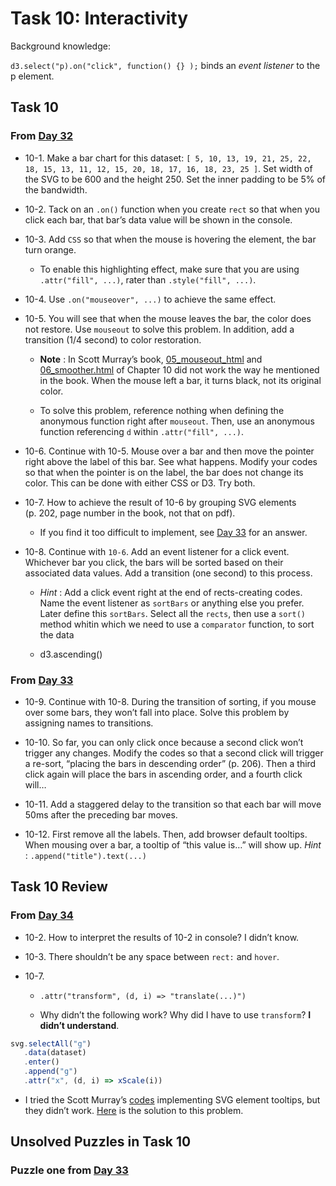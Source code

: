 # Task 10: Interactivity{#task10}

Background knowledge:

`d3.select("p).on("click", function() {} );` binds an *event listener* to the p element.

## Task 10
### From [Day 32](https://observablehq.com/@hongtaoh/day-32-2020-09-25)

- 10-1. Make a bar chart for this dataset: `[ 5, 10, 13, 19, 21, 25, 22, 18, 15, 13, 11, 12, 15, 20, 18, 17, 16, 18, 23, 25 ]`. Set width of the SVG to be 600 and the height 250. Set the inner padding to be 5% of the bandwidth. 

- 10-2. Tack on an `.on()` function when you create `rect` so that when you click each bar, that bar's data value will be shown in the console.

- 10-3. Add `CSS` so that when the mouse is hovering the element, the bar turn orange. 
  - To enable this highlighting effect, make sure that you are using `.attr("fill", ...)`, rater than `.style("fill", ...)`.

- 10-4. Use `.on("mouseover", ...)` to achieve the same effect. 

- 10-5. You will see that when the mouse leaves the bar, the color does not restore. Use `mouseout` to solve this problem. In addition, add a transition (1/4 second) to color restoration.

  - **Note** : In Scott Murray's book, [05_mouseout_html](https://github.com/scotthmurray/d3-book/blob/master/chapter_10/05_mouseout.html) and [06_smoother.html](https://github.com/scotthmurray/d3-book/blob/master/chapter_10/06_smoother.html) of Chapter 10 did not work the way he mentioned in the book. When the mouse left a bar, it turns black, not its original color.

  - To solve this problem, reference nothing when defining the anonymous function right after `mouseout`. Then, use an anonymous function referencing `d` within `.attr("fill", ...)`.

- 10-6. Continue with 10-5. Mouse over a bar and then move the pointer right above the label of this bar. See what happens. Modify your codes so that when the pointer is on the label, the bar does not change its color. This can be done with either CSS or D3. Try both.

- 10-7. How to achieve the result of 10-6 by grouping SVG elements (p. 202, page number in the book, not that on pdf).
  
  - If you find it too difficult to implement, see [Day 33](https://observablehq.com/@hongtaoh/day-33-2020-09-26) for an answer.

- 10-8. Continue with `10-6`. Add an event listener for a click event. Whichever bar you click, the bars will be sorted based on their associated data values. Add a transition (one second) to this process. 

  - *Hint* : Add a click event right at the end of rects-creating codes. Name the event listener as `sortBars` or anything else you prefer. Later define this `sortBars`. Select all the `rects`, then use a `sort()` method whitin which we need to use a `comparator` function, to sort the data 

  - d3.ascending()
  
### From [Day 33](https://observablehq.com/@hongtaoh/day-33-2020-09-26)
- 10-9. Continue with 10-8. During the transition of sorting, if you mouse over some bars, they won't fall into place. Solve this problem by assigning names to transitions.

- 10-10. So far, you can only click once because a second click won't trigger any changes. Modify the codes so that a second click will trigger a re-sort, "placing the bars in descending order" (p. 206). Then a third click again will place the bars in ascending order, and a fourth click will...

- 10-11. Add a staggered delay to the transition so that each bar will move 50ms after the preceding bar moves.

- 10-12. First remove all the labels. Then, add browser default tooltips. When mousing over a bar, a tooltip of "this value is..." will show up. *Hint* : `.append("title").text(...)`

## Task 10 Review
### From [Day 34](https://observablehq.com/@hongtaoh/day-34-2020-09-27)
- 10-2. How to interpret the results of 10-2 in console? I didn't know. 

- 10-3. There shouldn't be any space between `rect:` and `hover`.

- 10-7. 
  - `.attr("transform", (d, i) => "translate(...)")`

  - Why didn't the following work? Why did I have to use `transform`? **I didn't understand**.
  
```js
svg.selectAll("g")
   .data(dataset)
   .enter()
   .append("g")
   .attr("x", (d, i) => xScale(i))
```
      
- I tried the Scott Murray's [codes](https://github.com/scotthmurray/d3-book/blob/master/chapter_10/13_svg_tooltip.html) implementing SVG element tooltips, but they didn't work. [Here](https://github.com/scotthmurray/d3-book/issues/47) is the solution to this problem. 

## Unsolved Puzzles in Task 10

### Puzzle one from [Day 33](https://observablehq.com/@hongtaoh/day-33-2020-09-26)


